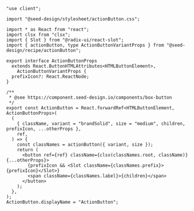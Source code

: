 ```tsx copy filename="action-button.tsx"
"use client";

import "@seed-design/stylesheet/actionButton.css";

import * as React from "react";
import clsx from "clsx";
import { Slot } from "@radix-ui/react-slot";
import { actionButton, type ActionButtonVariantProps } from "@seed-design/recipe/actionButton";

export interface ActionButtonProps
  extends React.ButtonHTMLAttributes<HTMLButtonElement>,
    ActionButtonVariantProps {
  prefixIcon?: React.ReactNode;
}

/**
 * @see https://component.seed-design.io/components/box-button
 */
export const ActionButton = React.forwardRef<HTMLButtonElement, ActionButtonProps>(
  (
    { className, variant = "brandSolid", size = "medium", children, prefixIcon, ...otherProps },
    ref,
  ) => {
    const classNames = actionButton({ variant, size });
    return (
      <button ref={ref} className={clsx(classNames.root, className)} {...otherProps}>
        {prefixIcon && <Slot className={classNames.prefix}>{prefixIcon}</Slot>}
        <span className={classNames.label}>{children}</span>
      </button>
    );
  },
);
ActionButton.displayName = "ActionButton";

```
